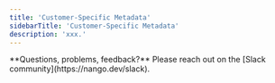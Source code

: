 ```yaml
---
title: 'Customer-Specific Metadata'
sidebarTitle: 'Customer-Specific Metadata'
description: 'xxx.'
---
```


<Tip>
**Questions, problems, feedback?** Please reach out on the [Slack community](https://nango.dev/slack).
</Tip>